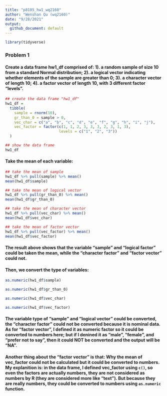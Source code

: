 ```yaml
---
title: "p8105_hw1_wq2160"
author: "Wenshan Qu (wq2160)"
date: "9/28/2021"
output:
  github_document: default
---
```


```r
library(tidyverse)
```

### Problem 1

#### Create a data frame hw1_df comprised of: 1). a random sample of size 10 from a standard Normal distribution; 2). a logical vector indicating whether elements of the sample are greater than 0; 3). a character vector of length 10; 4). a factor vector of length 10, with 3 different factor “levels”.

```r
## create the data frame "hw1_df"
hw1_df =
  tibble(
    sample = rnorm(10),
    gr_than_0 = sample > 0,
    vec_char = c("a", "b", "c", "d", "e", "f", "g", "h", "i", "j"),
    vec_factor = factor(c(1, 1, 2, 3, 3, 3, 2, 3, 1, 3), 
                        levels = c("1", "2", "3"))
  )

## show the data frame
hw1_df
```


#### Take the mean of each variable:

```r
## take the mean of sample
hw1_df %>% pull(sample) %>% mean()
mean(hw1_df$sample)

## take the mean of logical vector
hw1_df %>% pull(gr_than_0) %>% mean()
mean(hw1_df$gr_than_0)

## take the mean of character vector
hw1_df %>% pull(vec_char) %>% mean()
mean(hw1_df$vec_char)

## take the mean of factor vector
hw1_df %>% pull(vec_factor) %>% mean()
mean(hw1_df$vec_factor)
```

#### The result above shows that the variable "sample" and "logical factor" could be taken the mean, while the "character factor" and "factor vector" could not.


#### Then, we convert the type of variables:

```r

as.numeric(hw1_df$sample)

as.numeric(hw1_df$gr_than_0)

as.numeric(hw1_df$vec_char)

as.numeric(hw1_df$vec_factor)
```

#### The variable type of "sample" and "logical vector" could be converted, the "character factor" could not be converted because it is nominal data. As for "factor vector", I defined it as numeric factor so it could be converted to numbers here; but if I denined it as "male", "female", and "prefer not to say", then it could NOT be converted and the output will be "NA".

#### Another thing about the "factor vector" is that: Why the mean of vec_factor could not be calculated but it could be converted to numbers. My explanition is: in the data frame, I defined vec_factor using `c()`, so even the factors are actually numbers, they are not considered as numbers by R (they are considered more like "text"). But because they are really numbers, they could be converted to numbers using `as.numeric` function. 